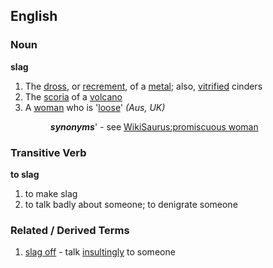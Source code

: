 ==English==
===Noun===
'''slag'''
#The [[dross]], or [[recrement]], of a [[metal]]; also, [[vitrified]] cinders
#The [[scoria]] of a [[volcano]]
#A [[woman]] who is '[[loose]]' ''(Aus, UK)''
#:'''''synonyms'''''' - see [[WikiSaurus:promiscuous woman]]

===Transitive Verb===
'''to slag'''
# to make slag
# to talk badly about someone; to denigrate someone

===Related / Derived Terms===
#[[slag off]] - talk [[insultingly]] to someone